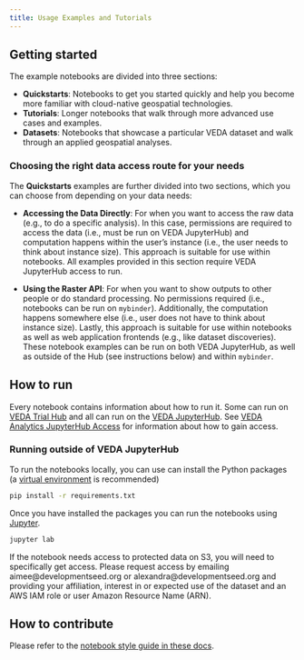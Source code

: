 ```yaml
---
title: Usage Examples and Tutorials
---
```


## Getting started
The example notebooks are divided into three sections: 

- **Quickstarts**: Notebooks to get you started quickly and help you become more familiar with cloud-native geospatial technologies.
- **Tutorials**: Longer notebooks that walk through more advanced use cases and examples.
- **Datasets**: Notebooks that showcase a particular VEDA dataset and walk through an applied geospatial analyses.

### Choosing the right data access route for your needs
The **Quickstarts** examples are further divided into two sections, which you can choose from depending on your data needs:

- **Accessing the Data Directly**: For when you want to access the raw data (e.g., to do a specific analysis). In this case, permissions are required to access the data (i.e., must be run on VEDA JupyterHub) and computation happens within the user's instance (i.e., the user needs to think about instance size). This approach is suitable for use within notebooks. All examples provided in this section require VEDA JupyterHub access to run. 

- **Using the Raster API**: For when you want to show outputs to other people or do standard processing. No permissions required (i.e., notebooks can be run on `mybinder`). Additionally, the computation happens somewhere else (i.e., user does not have to think about instance size). Lastly, this approach is suitable for use within notebooks as well as web application frontends (e.g., like dataset discoveries). These notebook examples can be run on both VEDA JupyterHub, as well as outside of the Hub (see instructions below) and within `mybinder`.


## How to run

Every notebook contains information about how to run it. Some can run on [VEDA Trial Hub](https://binder.openveda.cloud/) and all can run on the [VEDA JupyterHub](https://hub.openveda.cloud/). See [VEDA Analytics JupyterHub Access](https://nasa-impact.github.io/veda-docs/veda-jh-access.html) for information about how to gain access.

### Running outside of VEDA JupyterHub

To run the notebooks locally, you can use can install the Python packages (a [virtual environment](https://docs.python.org/3/library/venv.html) is recommended)

```bash
pip install -r requirements.txt
```

Once you have installed the packages you can run the notebooks using [Jupyter](https://jupyter.org/).

```bash
jupyter lab
```

If the notebook needs access to protected data on S3, you will need to specifically get access. Please request access by emailing aimee@developmentseed.org or alexandra@developmentseed.org and providing your affiliation, interest in or expected use of the dataset and an AWS IAM role or user Amazon Resource Name (ARN).

## How to contribute

Please refer to the [notebook style guide in these docs](/user-guide/content-curation/docs-and-notebooks.qmd).
